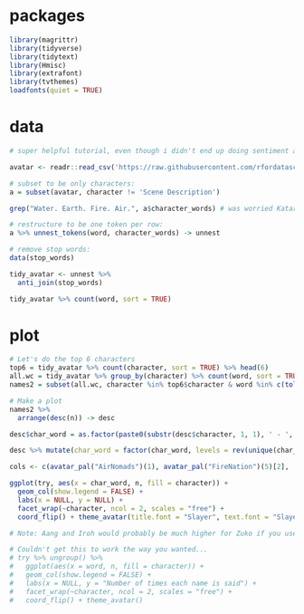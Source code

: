 # packages
```r
library(magrittr)
library(tidyverse)
library(tidytext)
library(Hmisc)
library(extrafont)
library(tvthemes)
loadfonts(quiet = TRUE)
```

# data
```r
# super helpful tutorial, even though i didn't end up doing sentiment analysis: https://www.tidytextmining.com/tfidf.html#tfidf

avatar <- readr::read_csv('https://raw.githubusercontent.com/rfordatascience/tidytuesday/master/data/2020/2020-08-11/avatar.csv')

# subset to be only characters:
a = subset(avatar, character != 'Scene Description')

grep("Water. Earth. Fire. Air.", a$character_words) # was worried Katara's intro text would skew things but it only shows up twice

# restructure to be one token per row:
a %>% unnest_tokens(word, character_words) -> unnest

# remove stop words:
data(stop_words)

tidy_avatar <- unnest %>%
  anti_join(stop_words)

tidy_avatar %>% count(word, sort = TRUE)
```

# plot
```r
# Let's do the top 6 characters
top6 = tidy_avatar %>% count(character, sort = TRUE) %>% head(6)
all.wc = tidy_avatar %>% group_by(character) %>% count(word, sort = TRUE) 
names2 = subset(all.wc, character %in% top6$character & word %in% c(tolower(top6$character)))

# Make a plot
names2 %>%
  arrange(desc(n)) -> desc

desc$char_word = as.factor(paste0(substr(desc$character, 1, 1), ' - ', capitalize(desc$word)))

desc %>% mutate(char_word = factor(char_word, levels = rev(unique(char_word)))) %>% group_by(character) %>% top_n(15) %>% ungroup() -> try

cols <- c(avatar_pal("AirNomads")(1), avatar_pal("FireNation")(5)[2],  avatar_pal("WaterTribe")(6)[1], avatar_pal("WaterTribe")(6)[3], avatar_pal("EarthKingdom")(2)[2], avatar_pal("FireNation")(5)[4])

ggplot(try, aes(x = char_word, n, fill = character)) +
  geom_col(show.legend = FALSE) +
  labs(x = NULL, y = NULL) +
  facet_wrap(~character, ncol = 2, scales = "free") +
  coord_flip() + theme_avatar(title.font = "Slayer", text.font = "Slayer")  + scale_fill_manual(values = cols) + ggtitle('Who says whose name the most?')

# Note: Aang and Iroh would probably be much higher for Zuko if you used "avatar" and "uncle" as substitutes.

# Couldn't get this to work the way you wanted...
# try %>% ungroup() %>%
#   ggplot(aes(x = word, n, fill = character)) +
#   geom_col(show.legend = FALSE) +
#   labs(x = NULL, y = "Number of times each name is said") +
#   facet_wrap(~character, ncol = 2, scales = "free") +
#   coord_flip() + theme_avatar() 
```

